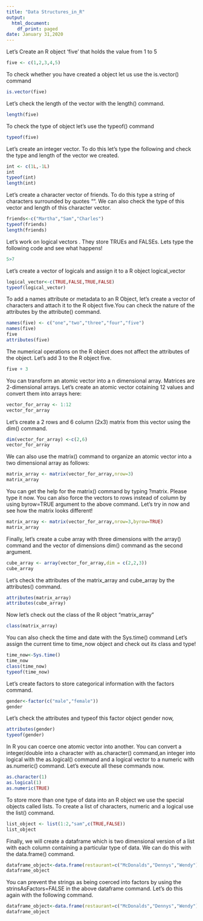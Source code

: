 ```yaml
---
title: "Data Structures_in_R"
output:
  html_document:
    df_print: paged
date: January 31,2020
---
```


Let's Create an R object 'five' that holds the value from 1 to 5 
```r
five <- c(1,2,3,4,5)
```

To check whether you have created a object let us use the is.vector() command 
```r
is.vector(five)
```
Let's check the length of the vector with the length() command. 
```r
length(five)
```
To check the type of object let's use the typeof() command 

```r
typeof(five)
```
Let's create an integer vector. To do this let's type the following and check the type and length of the vector we created.
```r
int <- c(1L,-1L)
int
typeof(int)
length(int)

```
Let's create a character vector of friends. To do this type a string of characters surrounded by quotes "". We can also check the type of this vector and length of this character vector.
```r
friends<-c("Martha","Sam","Charles")
typeof(friends)
length(friends)
```
Let's work on logical vectors . They store TRUEs and FALSEs. Lets type the following code and see what happens!

```r
5>7
```

Let's create a vector of logicals and assign it to a R object logical_vector

```r
logical_vector<-c(TRUE,FALSE,TRUE,FALSE)
typeof(logical_vector)
```
To add a names attribute or metadata to an R Object, let's create a vector of characters and attach it to the R object five.You can check the nature of the attributes by the attribute() command.  

```r
names(five) <- c("one","two","three","four","five")
names(five)
five
attributes(five)
```

The numerical operations on the R object does not affect the attributes of the object. Let's add 3 to the R object five.

```r
five + 3
```

You can transform an atomic vector into a n dimensional array. Matrices are 2-dimensional arrays. Let's create an atomic vector cotaining 12 values and convert them into arrays here:


```r
vector_for_array <- 1:12
vector_for_array
```

Let's create a 2 rows and 6 column (2x3) matrix from this vector using the dim() command.

```r
dim(vector_for_array) <-c(2,6)
vector_for_array
```
We can also use the matrix() command to organize an atomic vector into a two dimensional array as follows: 


```r
matrix_array <- matrix(vector_for_array,nrow=3)
matrix_array
```

You can get the help for the matrix() command by typing ?matrix. Please type it now. You can also force the vectors to rows instead of column by using byrow=TRUE argument to the above command. Let's try in now and see how the matrix looks different!

```r
matrix_array <- matrix(vector_for_array,nrow=3,byrow=TRUE)
matrix_array
```

Finally, let's create a cube array with three dimensions with the array() command and the vector of dimensions dim() command as the second argument. 

```r
cube_array <- array(vector_for_array,dim = c(2,2,3))
cube_array
```

Let's check the attributes of the matrix_array and cube_array by the attributes() command. 

```r
attributes(matrix_array)
attributes(cube_array)
```
Now let's check out the class of the R object "matrix_array"

```r
class(matrix_array)
```

You can also check the time and date with the Sys.time() command
Let's assign the current time to time_now object and check out its class and type!

```r
time_now<-Sys.time()
time_now
class(time_now)
typeof(time_now)
```

Let's create factors to store categorical information with the factors command. 

```r
gender<-factor(c("male","female"))
gender
```
Let's check the attributes and typeof this factor object gender now,

```r
attributes(gender)
typeof(gender)
```

In R you can coerce one atomic vector into another. You can convert a integer/double into a character with as.character() command,an integer into logical with the as.logical() command and a logical vector to a numeric with as.numeric() command. Let's execute all these commands now. 

```r
as.character(1)
as.logical(1)
as.numeric(TRUE)
```

To store more than one type of data into an R object we use the special objects called lists. To create a list of characters, numeric and a logical use the list() command.


```r
list_object <- list(1:2,"sam",c(TRUE,FALSE))
list_object
```

Finally, we will create a dataframe which is two dimensional version of a list with each column containing a particular type of data. We can do this with the data.frame() command.

```r
dataframe_object<-data.frame(restaurant=c("McDonalds","Dennys","Wendy"),food = c("Fries","Drink","Coffee"), prize=c(2,4,4))
dataframe_object
```

You can prevent the strings as being coerced into factors by using the strinsAsFactors=FALSE in the above dataframe command. Let's do this again with the following command. 


```r
dataframe_object<-data.frame(restaurant=c("McDonalds","Dennys","Wendy"),food = c("Fries","Drink","Coffee"), prize=c(2,4,4),stringsAsFactors = FALSE)
dataframe_object
```

